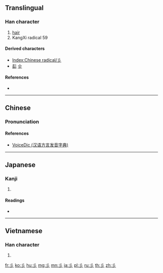 {{also|三|ミ}}
==Translingual==
{{stroke order|type=animate}}
{{Han etyl}}

===Han character===
{{Han char|rn=59|rad=彡|as=00|sn=3|four=|canj=HHH}}

# [[hair]]
# KangXi radical 59

====Derived characters====
* [[Index:Chinese radical/彡]]
* [[髟]] [[㐱]]

====References====
* {{Han ref|kx=0363.020|dkj=09962|dj=0681.200|hdz=20852.040|uh=5F61|ud=24417}}

----

==Chinese==
{{zh-forms}}

===Pronunciation===
{{zh-pron
|m=shān
|c=saam1
|h=pfs=sam
|mn=sam
|w=
|mc=y
|oc=y
|ma=|ma2=
|cat=n
}}

====References====
* [http://cn.voicedic.com/ VoiceDic (汉语方言发音字典)]

----

==Japanese==

===Kanji===
{{ja-kanji|grade=|rs=彡00}}

# {{defn|lang=ja|sort=彡00}}

====Readings====
* {{ja-readings|on=[[さん]] (san), [[せん]] (sen)|kun=[[かみ]] (kami)}}

----

==Vietnamese==

===Han character===
{{vi-hantu|[[sam]]|rs=彡00}}

# {{defn|lang=vi|sort=彡00}}

[[Category:CJKV radicals| ]]

[[fr:彡]]
[[ko:彡]]
[[hu:彡]]
[[mg:彡]]
[[mn:彡]]
[[ja:彡]]
[[pl:彡]]
[[ru:彡]]
[[th:彡]]
[[zh:彡]]